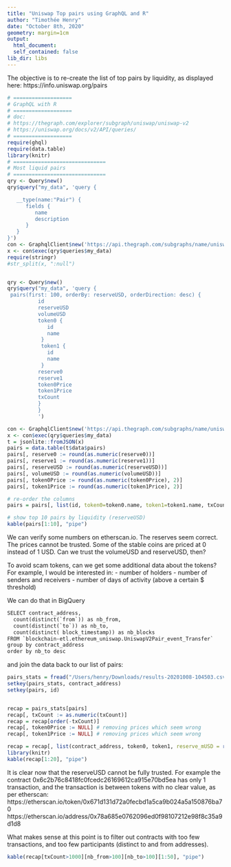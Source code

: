 ```yaml
---
title: "Uniswap Top pairs using GraphQL and R"
author: "Timothée Henry"
date: "October 8th, 2020"
geometry: margin=1cm
output:
  html_document:
  self_contained: false
lib_dir: libs
---
```

  
<style type="text/css">
.main-container {
  max-width: 1800px;
  margin-left: auto;
  margin-right: auto;
}
</style>


The objective is to re-create the list of top pairs by liquidity, as displayed here:
https://info.uniswap.org/pairs


```r
# ===================
# GraphQL with R
# ===================
# doc:
# https://thegraph.com/explorer/subgraph/uniswap/uniswap-v2
# https://uniswap.org/docs/v2/API/queries/
# ===================
require(ghql)
require(data.table)
library(knitr)
# ==============================
# Most liquid pairs
# ==============================
qry <- Query$new()
qry$query("my_data", 'query {

   __type(name:"Pair") {
      fields {
         name
         description
      }  
   }
}')
con <- GraphqlClient$new('https://api.thegraph.com/subgraphs/name/uniswap/uniswap-v2')
x <- con$exec(qry$queries$my_data)
require(stringr)
#str_split(x, ":null")


qry <- Query$new()
qry$query("my_data", 'query {
 pairs(first: 100, orderBy: reserveUSD, orderDirection: desc) {
          id
          reserveUSD
          volumeUSD
          token0 {
             id
             name
           }
           token1 {
             id
             name
           }
          reserve0
          reserve1
          token0Price
          token1Price
          txCount
          }
          }
          ')

con <- GraphqlClient$new('https://api.thegraph.com/subgraphs/name/uniswap/uniswap-v2')
x <- con$exec(qry$queries$my_data)
t = jsonlite::fromJSON(x)
pairs = data.table(t$data$pairs)
pairs[, reserve0 := round(as.numeric(reserve0))]
pairs[, reserve1 := round(as.numeric(reserve1))]
pairs[, reserveUSD := round(as.numeric(reserveUSD))]
pairs[, volumeUSD := round(as.numeric(volumeUSD))]
pairs[, token0Price := round(as.numeric(token0Price), 2)]
pairs[, token1Price := round(as.numeric(token1Price), 2)]

# re-order the columns
pairs = pairs[, list(id, token0=token0.name, token1=token1.name, txCount, volumeUSD, reserveUSD, token0.id, token1.id, token0Price, token1Price)]

# show top 10 pairs by liquidity (reserveUSD)
kable(pairs[1:10], "pipe")


```

We can verify some numbers on etherscan.io.
The reserves seem correct.
The prices cannot be trusted. Some of the stable coins are priced at 0 instead of 1 USD.
Can we trust the volumeUSD and reserveUSD, then?

To avoid scam tokens, can we get some additional data about the tokens?
For example, I would be interested in:
- number of holders
- number of senders and receivers
- number of days of activity (above a certain $ threshold)


We can do that in BigQuery
```txt
SELECT contract_address,
  count(distinct(`from`)) as nb_from,
  count(distinct(`to`)) as nb_to,
  count(distinct( block_timestamp)) as nb_blocks
FROM `blockchain-etl.ethereum_uniswap.UniswapV2Pair_event_Transfer`
group by contract_address
order by nb_to desc
```

and join the data back to our list of pairs:

```r
pairs_stats = fread("/Users/henry/Downloads/results-20201008-104503.csv")
setkey(pairs_stats, contract_address)
setkey(pairs, id)


recap = pairs_stats[pairs]
recap[, txCount := as.numeric(txCount)]
recap = recap[order(-txCount)]
recap[, token0Price := NULL] # removing prices which seem wrong
recap[, token1Price := NULL] # removing prices which seem wrong

recap = recap[, list(contract_address, token0, token1, reserve_mUSD = round(reserveUSD/1e6,1), volume_mUSD=round(volumeUSD/1e6,1), txCount, nb_from, nb_to, nb_blocks, token0.id, token1.id)][order(-reserve_mUSD)]
library(knitr)
kable(recap[1:20], "pipe")

```

It is clear now that the reserveUSD cannot be fully trusted. For example the contract 0x6c2b76c8418fc0fcedc26169612ca915e70bd5ea has only 1 transaction, and the transaction is between tokens with no clear value, as per etherscan:
https://etherscan.io/token/0x671d131d72a0fecbd1a5ca9b024a5a150876ba70
https://etherscan.io/address/0x78a685e0762096ed0f98107212e98f8c35a9d1d8

What makes sense at this point is to filter out contracts with too few transactions, and too few participants (distinct to and from addresses).

```r

kable(recap[txCount>1000][nb_from>100][nb_to>100][1:50], "pipe")

```



